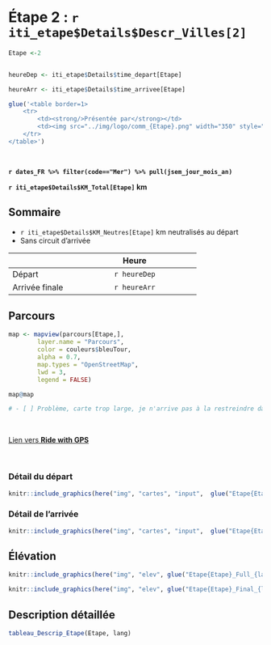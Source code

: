 <!-- Besoin de changer le # de la ville du titre et la variable Etape  -->

# Étape 2 : `r iti_etape$Details$Descr_Villes[2]`



```r
Etape <-2


heureDep <- iti_etape$Details$time_depart[Etape]

heureArr <- iti_etape$Details$time_arrivee[Etape]

```

```r

glue('<table border=1>
    <tr>
        <td><strong/>Présentée par</strong></td>
        <td><img src="../img/logo/comm_{Etape}.png" width="350" style="float:right"></td>
    </tr>
</table>')
```

<br/>

**`r dates_FR %>% filter(code=="Mer") %>% pull(jsem_jour_mois_an)`** 

 **`r iti_etape$Details$KM_Total[Etape]` km**


 

## Sommaire

- `r iti_etape$Details$KM_Neutres[Etape]` km neutralisés au départ   
- Sans circuit d'arrivée

----------------------------------------------------
                                              Heure
----------------- ----------------------------------
Départ                                  `r heureDep`

Arrivée finale                         `r heureArr`
----------------------------------------------------

## Parcours

```r

map <- mapview(parcours[Etape,],
        layer.name = "Parcours",
        color = couleurs$bleuTour,
        alpha = 0.7,
        map.types = "OpenStreetMap",
        lwd = 3,
        legend = FALSE)

map@map

# - [ ] Problème, carte trop large, je n'arrive pas à la restreindre dans bs4_book

```


<br/>

<a href="`r iti_etape$Details$Liens[Etape]`" target="blank">Lien vers <strong>Ride with GPS</strong></a>

<br/>

### Détail du départ


```r

knitr::include_graphics(here("img", "cartes", "input",  glue("Etape{Etape}_Dep.png")))

```

### Détail de l'arrivée

```r

knitr::include_graphics(here("img", "cartes", "input",  glue("Etape{Etape}_Arr.png")))

```


## Élévation

```r

knitr::include_graphics(here("img", "elev", glue("Etape{Etape}_Full_{lang}.png")))

```

```r

knitr::include_graphics(here("img", "elev", glue("Etape{Etape}_Final_{lang}.png")))

```


## Description détaillée

```r


tableau_Descrip_Etape(Etape, lang)

```



